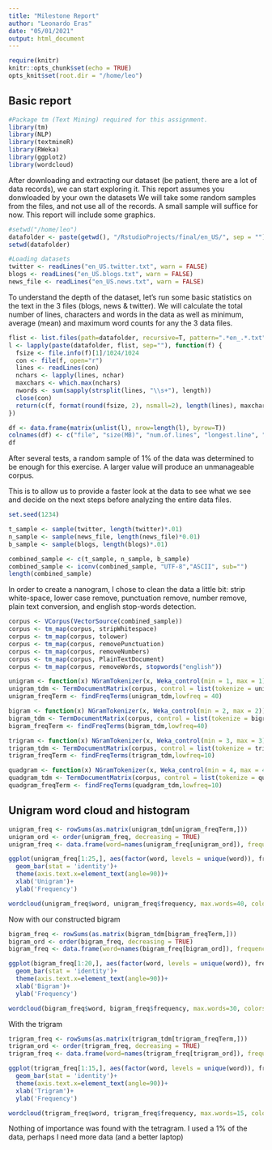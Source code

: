 ```yaml
---
title: "Milestone Report"
author: "Leonardo Eras"
date: "05/01/2021"
output: html_document
---
```


```r
require(knitr)
knitr::opts_chunk$set(echo = TRUE)
opts_knit$set(root.dir = "/home/leo")
```

## Basic report

```r
#Package tm (Text Mining) required for this assignment.
library(tm)
library(NLP)
library(textmineR)
library(RWeka)
library(ggplot2)
library(wordcloud)
```

After downloading and extracting our dataset (be patient, there are a lot of data records), we can start exploring it. This report assumes you donwloaded by your own the datasets We will take some random samples from the files, and not use all of the records. A small sample will suffice for now. This report will include some graphics.

```r
#setwd("/home/leo")
datafolder <- paste(getwd(), "/RstudioProjects/final/en_US/", sep = "")
setwd(datafolder)

#Loading datasets
twitter <- readLines("en_US.twitter.txt", warn = FALSE)
blogs <- readLines("en_US.blogs.txt", warn = FALSE)
news_file <- readLines("en_US.news.txt", warn = FALSE)
```

To understand the depth of the dataset, let’s run some basic statistics on the text in the 3 files (blogs, news & twitter). We will calculate the total number of lines, characters and words in the data as well as minimum, average (mean) and maximum word counts for any the 3 data files.

```r
flist <- list.files(path=datafolder, recursive=T, pattern=".*en_.*.txt")
l <- lapply(paste(datafolder, flist, sep=""), function(f) {
  fsize <- file.info(f)[1]/1024/1024
  con <- file(f, open="r")
  lines <- readLines(con)
  nchars <- lapply(lines, nchar)
  maxchars <- which.max(nchars)
  nwords <- sum(sapply(strsplit(lines, "\\s+"), length))
  close(con)
  return(c(f, format(round(fsize, 2), nsmall=2), length(lines), maxchars, nwords))
})
```

```r
df <- data.frame(matrix(unlist(l), nrow=length(l), byrow=T))
colnames(df) <- c("file", "size(MB)", "num.of.lines", "longest.line", "num.of.words")
df
```

After several tests, a random sample of 1% of the data was determined to be enough for this exercise. A larger value will produce an unmanageable corpus.

This is to allow us to provide a faster look at the data to see what we see and decide on the next steps before analyzing the entire data files.

```r
set.seed(1234)

t_sample <- sample(twitter, length(twitter)*.01)
n_sample <- sample(news_file, length(news_file)*0.01)
b_sample <- sample(blogs, length(blogs)*.01)

combined_sample <- c(t_sample, n_sample, b_sample)
combined_sample <- iconv(combined_sample, "UTF-8","ASCII", sub="")
length(combined_sample)
```
In order to create a nanogram, I chose to clean the data a little bit: strip white-space, lower case remove, punctuation remove, number remove, plain text conversion, and english stop-words detection.

```r
corpus <- VCorpus(VectorSource(combined_sample))
corpus <- tm_map(corpus, stripWhitespace)
corpus <- tm_map(corpus, tolower)
corpus <- tm_map(corpus, removePunctuation)
corpus <- tm_map(corpus, removeNumbers)
corpus <- tm_map(corpus, PlainTextDocument)
corpus <- tm_map(corpus, removeWords, stopwords("english"))
```

```r
unigram <- function(x) NGramTokenizer(x, Weka_control(min = 1, max = 1))
unigram_tdm <- TermDocumentMatrix(corpus, control = list(tokenize = unigram))
unigram_freqTerm <- findFreqTerms(unigram_tdm,lowfreq = 40)

bigram <- function(x) NGramTokenizer(x, Weka_control(min = 2, max = 2))
bigram_tdm <- TermDocumentMatrix(corpus, control = list(tokenize = bigram))
bigram_freqTerm <- findFreqTerms(bigram_tdm,lowfreq=40)

trigram <- function(x) NGramTokenizer(x, Weka_control(min = 3, max = 3))
trigram_tdm <- TermDocumentMatrix(corpus, control = list(tokenize = trigram))
trigram_freqTerm <- findFreqTerms(trigram_tdm,lowfreq=10)

quadgram <- function(x) NGramTokenizer(x, Weka_control(min = 4, max = 4))
quadgram_tdm <- TermDocumentMatrix(corpus, control = list(tokenize = quadgram))
quadgram_freqTerm <- findFreqTerms(quadgram_tdm,lowfreq=10)
```

## Unigram word cloud and histogram

```r
unigram_freq <- rowSums(as.matrix(unigram_tdm[unigram_freqTerm,]))
unigram_ord <- order(unigram_freq, decreasing = TRUE)
unigram_freq <- data.frame(word=names(unigram_freq[unigram_ord]), frequency=unigram_freq[unigram_ord])

ggplot(unigram_freq[1:25,], aes(factor(word, levels = unique(word)), frequency)) +
  geom_bar(stat = 'identity')+
  theme(axis.text.x=element_text(angle=90))+
  xlab('Unigram')+
  ylab('Frequency')
```
```r
wordcloud(unigram_freq$word, unigram_freq$frequency, max.words=40, colors=brewer.pal(8, "Set1"))
```
Now with our constructed bigram
```r
bigram_freq <- rowSums(as.matrix(bigram_tdm[bigram_freqTerm,]))
bigram_ord <- order(bigram_freq, decreasing = TRUE)
bigram_freq <- data.frame(word=names(bigram_freq[bigram_ord]), frequency=bigram_freq[bigram_ord])

ggplot(bigram_freq[1:20,], aes(factor(word, levels = unique(word)), frequency)) +
  geom_bar(stat = 'identity')+
  theme(axis.text.x=element_text(angle=90))+
  xlab('Bigram')+
  ylab('Frequency')
```
```r
wordcloud(bigram_freq$word, bigram_freq$frequency, max.words=30, colors=brewer.pal(8, "Set1"))
```
With the trigram
```r
trigram_freq <- rowSums(as.matrix(trigram_tdm[trigram_freqTerm,]))
trigram_ord <- order(trigram_freq, decreasing = TRUE)
trigram_freq <- data.frame(word=names(trigram_freq[trigram_ord]), frequency=trigram_freq[trigram_ord])

ggplot(trigram_freq[1:15,], aes(factor(word, levels = unique(word)), frequency)) +
  geom_bar(stat = 'identity')+
  theme(axis.text.x=element_text(angle=90))+
  xlab('Trigram')+
  ylab('Frequency')
```
```r
wordcloud(trigram_freq$word, trigram_freq$frequency, max.words=15, colors=brewer.pal(8, "Set1"))
```
Nothing of importance was found with the tetragram. I used a 1% of the data, perhaps I need more data (and a better laptop)
